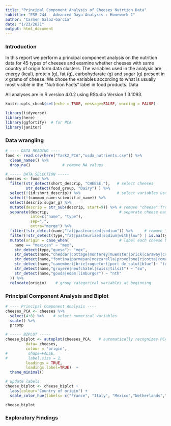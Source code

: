 ```yaml
---
title: "Principal Component Analysis of Cheeses Nutrtion Data"
subtitle: "ESM 244 - Advanced Daya Analysis : Homework 1"
author: "Carmen Galaz-García"
date: "1/23/2021"
output: html_document
---
```



### Introduction
In this report we perform a principal component analysis on the nutrition data for 45 types of cheeses and examine whether cheeses with same country of origin form data clusters. 
The variables used in the analysis are energy (kcal), protein (g), fat (g), carbohydarate (g) and sugar (g) present in $x$ grams of cheese. 
We chose the variables according to what is usually most visible in the "Nutrition Facts" label in food products. 
Data 

All analyses are in R version 4.0.2 using RStudio Version 1.3.1093.


```r
knitr::opts_chunk$set(echo = TRUE, message=FALSE, warning = FALSE)

library(tidyverse)
library(here)
library(ggfortify)  # for PCA
library(janitor)
```

### Data wrangling
```r
# ---- DATA READING ----
food <- read.csv(here("Task2_PCA","usda_nutrients.csv")) %>% 
  clean_names() %>%      
  drop_na()              # remove NA values
```


```r
# ----- DATA SELECTION -----
cheeses <- food %>% 
  filter(str_detect(short_descrip, "CHEESE,"),   # select cheeses
         str_detect(food_group, "Dairy") ) %>% 
  select(!(id:short_descrip)) %>%                # select variables used in analysis
  select(!(common_name:scientific_name)) %>% 
  select(descrip:sugar_g) %>% 
  mutate(descrip = str_sub(descrip, start=9)) %>% # remove "cheese" from description
  separate(descrip,                               # separate cheese name from characteristics
           into=c("name", "type"), 
           sep=",", 
           extra="merge") %>%
  filter(!str_detect(name,"fat|pasteurized|sodium")) %>%     # remove "altered" cheeses
  filter(!str_detect(type,"fat|pasteurized|sodium|with|low") | is.na(type)) %>% 
  mutate(origin = case_when(                      # label each cheese by country of origin
    name == "mexican" ~ "mex",
    str_detect(type,"queso")~ "mex",
    str_detect(name,"cheddar|cottage|monterey|muenster|brick|caraway|colby") ~ "us",
    str_detect(name,"fontina|parmesan|mozzarella|provolone|ricotta|romano") ~ "it",
    str_detect(name,"camembert|brie|roquefort|port de salut|blue")~ "fr",
    str_detect(name,"gruyere|neufchatel|swiss|tilsit") ~ "sw",
    str_detect(name,"gouda|edam|limburger") ~ "nth"
  )) %>% 
  relocate(origin)    # group categorical variables at beginning
```

### Principal Component Analysis and Biplot 
```r
# ---- Principal Component Analysis ----
cheeses_PCA <- cheeses %>% 
  select(4:8) %>%    # select numerical variables
  scale() %>% 
  prcomp

# ----- BIPLOT -----
cheese_biplot <- autoplot(cheeses_PCA,   # automatically recognizes PCA and does biplot
         data= cheeses,
         colour = 'origin',
#         shape=FALSE,
#         label.size = 2,
         loadings = TRUE,
         loadings.label=TRUE)  +
  theme_minimal()  

# update labels
cheese_biplot <- cheese_biplot +
  labs(colour="Country of origin") +
  scale_color_hue(labels= c("France", "Italy", "Mexico","Netherlands","Switzerland","USA", "Other"))

cheese_biplot
```

### Exploratory Findings
